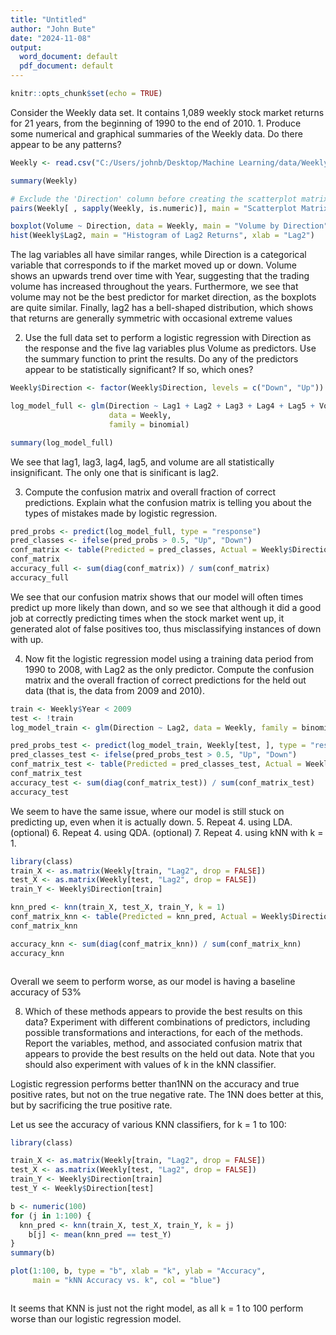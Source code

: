 ---
title: "Untitled"
author: "John Bute"
date: "2024-11-08"
output:
  word_document: default
  pdf_document: default
---

```{r setup, include=FALSE}
knitr::opts_chunk$set(echo = TRUE)
```

Consider the Weekly data set. It contains 1,089 weekly stock market returns for 21 years, from the beginning of 1990 to the end of 2010.
1. Produce some numerical and graphical summaries of the Weekly data. Do there appear to be any patterns?

```{r}
Weekly <- read.csv("C:/Users/johnb/Desktop/Machine Learning/data/Weekly.csv")
```

```{r}
summary(Weekly)
```

```{r}
# Exclude the 'Direction' column before creating the scatterplot matrix
pairs(Weekly[ , sapply(Weekly, is.numeric)], main = "Scatterplot Matrix of Weekly Data")

boxplot(Volume ~ Direction, data = Weekly, main = "Volume by Direction")
hist(Weekly$Lag2, main = "Histogram of Lag2 Returns", xlab = "Lag2")

```

The lag variables all have similar ranges, while Direction is a categorical variable that corresponds to if the market moved up or down.
Volume shows an upwards trend over time with Year, suggesting that the trading volume has increased throughout the years.
Furthermore, we see that volume may not be the best predictor for market direction, as the boxplots are quite similar.
Finally, lag2 has a bell-shaped distribution, which shows that returns are generally symmetric with occasional extreme values


2. Use the full data set to perform a logistic regression with Direction as the response and the five lag variables plus Volume as predictors. Use the summary function to print the results. Do any of the predictors appear to be statistically significant? If so, which ones?

```{r}
Weekly$Direction <- factor(Weekly$Direction, levels = c("Down", "Up"))

log_model_full <- glm(Direction ~ Lag1 + Lag2 + Lag3 + Lag4 + Lag5 + Volume, 
                      data = Weekly, 
                      family = binomial)

summary(log_model_full)


```

We see that lag1, lag3, lag4, lag5, and volume are all statistically insignificant. The only one that is sinificant is lag2.


3. Compute the confusion matrix and overall fraction of correct predictions. Explain what the confusion matrix is telling you about the types of mistakes made by logistic regression.

```{r}
pred_probs <- predict(log_model_full, type = "response")
pred_classes <- ifelse(pred_probs > 0.5, "Up", "Down")
conf_matrix <- table(Predicted = pred_classes, Actual = Weekly$Direction)
conf_matrix
accuracy_full <- sum(diag(conf_matrix)) / sum(conf_matrix)
accuracy_full

```

We see that our confusion matrix shows that our model will often times predict up more likely than down, and so we see that although it did a good job at correctly predicting times when the stock market went up, it generated alot of false positives too, thus misclassifying instances of down with up.

4. Now fit the logistic regression model using a training data period from 1990 to 2008, with Lag2 as the only predictor. Compute the confusion matrix and the overall fraction of correct predictions for the held out data (that is, the data from 2009 and 2010).

```{r}

train <- Weekly$Year < 2009
test <- !train
log_model_train <- glm(Direction ~ Lag2, data = Weekly, family = binomial, subset = train)

pred_probs_test <- predict(log_model_train, Weekly[test, ], type = "response")
pred_classes_test <- ifelse(pred_probs_test > 0.5, "Up", "Down")
conf_matrix_test <- table(Predicted = pred_classes_test, Actual = Weekly$Direction[test])
conf_matrix_test
accuracy_test <- sum(diag(conf_matrix_test)) / sum(conf_matrix_test)
accuracy_test


```

We seem to have the same issue, where our model is still stuck on predicting up, even when it is actually down.
5. Repeat 4. using LDA. (optional)
6. Repeat 4. using QDA. (optional)
7. Repeat 4. using kNN with k = 1.

```{r}

library(class)
train_X <- as.matrix(Weekly[train, "Lag2", drop = FALSE])
test_X <- as.matrix(Weekly[test, "Lag2", drop = FALSE])
train_Y <- Weekly$Direction[train]

knn_pred <- knn(train_X, test_X, train_Y, k = 1)
conf_matrix_knn <- table(Predicted = knn_pred, Actual = Weekly$Direction[test])
conf_matrix_knn

accuracy_knn <- sum(diag(conf_matrix_knn)) / sum(conf_matrix_knn)
accuracy_knn



```
Overall we seem to perform worse, as our model is having a baseline accuracy of 53%

8. Which of these methods appears to provide the best results on this data? Experiment with different combinations of predictors, including possible transformations and interactions, for each of the methods. Report the variables, method, and associated confusion matrix that appears to provide the best results on the held out data. Note that you should also experiment with values of k in the kNN classifier.

Logistic regression performs better than1NN on the accuracy and true positive rates, but not on the true negative rate. The 1NN does better at this, but by sacrificing the true positive rate.

Let us see the accuracy of various KNN classifiers, for k = 1 to 100:

```{r}
library(class)

train_X <- as.matrix(Weekly[train, "Lag2", drop = FALSE])
test_X <- as.matrix(Weekly[test, "Lag2", drop = FALSE])
train_Y <- Weekly$Direction[train]
test_Y <- Weekly$Direction[test]

b <- numeric(100)
for (j in 1:100) {
  knn_pred <- knn(train_X, test_X, train_Y, k = j)
    b[j] <- mean(knn_pred == test_Y)
}
summary(b)

plot(1:100, b, type = "b", xlab = "k", ylab = "Accuracy", 
     main = "kNN Accuracy vs. k", col = "blue")



```


It seems that KNN is just not the right model, as all k = 1 to 100 perform worse than our logistic regression model.
